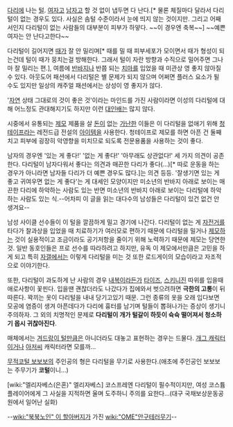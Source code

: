 [[다리]]에 나는 [[털]]. [[여자]]고 [[남자]]고 할 것 없이 냅두면 다 난다.[* 물론 체질마다 달라서 다리털이 없는 경우도 있다. 사실은 솜털 수준이라서 눈에 띄지 않는 것이지만. 그리고 어째서인지 다리털이 없는 사람들의 대부분이 피부가 하얗다.  ~~이 경우엔 축복~~]
~~예쁜 여자는 안 난다고한다~~

다리털이 길어지면 [[때]]가 잘 안 밀리며[* 때를 밀 때 피부세포가 모이면서 때가 형성이 되는건데 털이 때가 뭉치는걸 방해한다. 그래서 털이 자란 방향과 수직으로 밀어주면 그나마 잘 밀리는 편.], 여름에 [[반바지]]나 반쯤 되는 [[치마]]를 입었을 때 미관상 영 좋지 않아질 수 있다. 아웃도어 패션에서 다리털은 별 문제가 되지 않으며 어쩌면 플러스 요소가 될 수도 있지만 일상의 캐주얼 패션에서는 상성이 영 좋지가 않다.

'[[자연]] 상태 그대로의 것이 좋은 것'이라는 마인드를 가진 사람이라면 이성의 다리털에 대해 어느정도 관대해지기도 하지만 이런 [[대인배]]는 많지 않다.

시중에서 유통되는 [[제모]] 제품을 살 [[돈]]이 없는 [[가난]]한 이들은 이 다리털을 없애기 위해 [[청테이프]]라는 레전드급 전설의 [[아이템]]을 사용한다. 청테이프로 제모를 하면 아픈 건 둘째치고 피부에 굉장히 악영향을 미치므로 되도록 전문용품을 사용하는 것이 좋다.

남자의 경우엔 '있는 게 좋다!' '없는 게 좋다!' '아무래도 상관없다!' 세 가지 의견이 공존한다. 다리털이 남자다워서 좋다는 의견과 매끈한 다리가 좋다(...)[* 따로 운동을 하는 경우가 아니라면 남자들 다리가 더 예쁜 경우도 많다.]는 의견 등등. '잘생기면 있는 게 좋고 귀여우면 없는 게 좋다'는 게 대세인 모양이지만 미소년의 반바지 아래로 보이는 매끈한 다리에 하악하는 사람도 있는 반면 미소년의 반바지 아래로 보이는 다리털에 하악하는 사람도 있는 식.--어차피 이 글을 읽는 대다수의 남성들은 다리털이 있건 없건 안 생겨요--

남성 사이클 선수들이 이 털을 깔끔하게 밀고 경기에 나간다. 다리털이 없는 게 [[자전거]]를 타다가 찰과상을 입었을 때 치료하기가 여러모로 편하기 때문에 다리털을 밀거나 [[제모]]하는 것이 실용적이고 조금이라도 공기저항을 줄이기 위해 노력하기 때문에 제모는 당연한것. 일반 동호인들은 프로 선수를 따라하려고 하지만, 유독 이 제모에서만큼은 고민을 하게 되고 특히 [[자갤]]에서는 이렇게 다리털을 미는 것 또한 로드게이의 모습이라고 자조적으로 이야기한다.

또한, 다리털이 과도하게 난 사람의 경우 [[내복]]이라든가 [[타이즈]], [[스키니진]] 따위를 입을때 애로사항이 꽃핀다. 입을땐 괜찮더라도 나갔다가 집에와서 벗으려하면 '''극한의 고통'''이 뒤따른다. 꽉끼는 옷이 다리털을 내내 당기고있기 때문. 그런 종류의 옷을 오래 입다보면 모공에 염증이 생겨 아픈데다가 다리에 흉터를 남기며 털들이 뽑혀나가는 증상이 생기니 주의하자. 그 외의 치명적인 문제로 '''다리털이 개가 털갈이 하듯이 슉슉 떨어져서 청소하기 몹시 귀찮아진다'''.

매체에서는 [[겨드랑이 털]]만큼은 아니더라도 대놓고 표현하는 경우는 드물다. [[개그 캐릭터]]이거나 [[아저씨]] 캐릭터라면 모를까...

[[무적코털 보보보]]의 주인공의 형은 다리털을 무기로 사용한다.(애초에 주인공인 보보보는 주무기가 '''코털'''이니...)

[wiki:"엘리자베스(은혼)" 엘리자베스] 코스프레엔 다리털이 필수적이지만, 여성 코스튬플레이어에게 그 사실을 지적하면 울며 도주하니 주의를 요한다...(대구 국채보상운동공원에서 일어난 실화)

--[[wiki:"북북노인" 이 할아버지]]가 가진 [[wiki:"OME"안구테러]][[무기]]--
